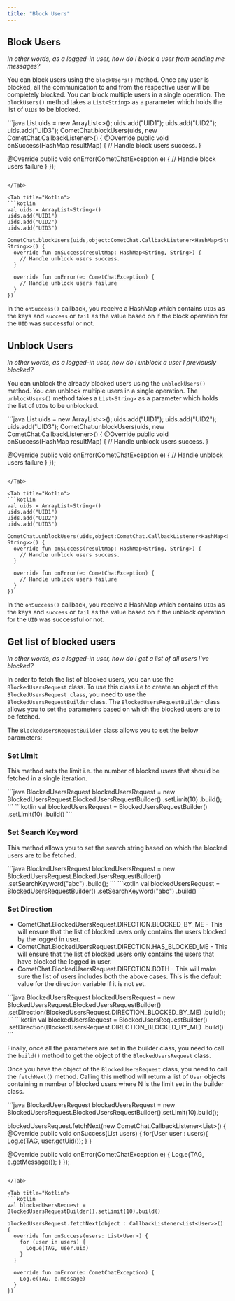 ```yaml
---
title: "Block Users"
---
```




## Block Users

*In other words, as a logged-in user, how do I block a user from sending me messages?*

You can block users using the `blockUsers()` method. Once any user is blocked, all the communication to and from the respective user will be completely blocked. You can block multiple users in a single operation. The `blockUsers()` method takes a `List<String>` as a parameter which holds the list of `UIDs` to be blocked.

<Tabs>
<Tab title="Java">
```java
List<String > uids = new ArrayList<>();
uids.add("UID1");
uids.add("UID2");
uids.add("UID3");
CometChat.blockUsers(uids, new CometChat.CallbackListener<HashMap<String, String>>() {
  @Override
  public void onSuccess(HashMap<String, String> resultMap) {
    // Handle block users success.
  }

  @Override
  public void onError(CometChatException e) {
    // Handle block users failure
  }
});
```

</Tab>

<Tab title="Kotlin">
```kotlin
val uids = ArrayList<String>()
uids.add("UID1")
uids.add("UID2")
uids.add("UID3")

CometChat.blockUsers(uids,object:CometChat.CallbackListener<HashMap<String, String>>() {
  override fun onSuccess(resultMap: HashMap<String, String>) {
    // Handle unblock users success.
  }

  override fun onError(e: CometChatException) {
    // Handle unblock users failure
  }
})
```

</Tab>

</Tabs>

In the `onSuccess()` callback, you receive a HashMap which contains `UIDs` as the keys and `success` or `fail` as the value based on if the block operation for the `UID` was successful or not.

## Unblock Users

*In other words, as a logged-in user, how do I unblock a user I previously blocked?*

You can unblock the already blocked users using the `unblockUsers()` method. You can unblock multiple users in a single operation. The `unblockUsers()` method takes a `List<String>` as a parameter which holds the list of `UIDs` to be unblocked.

<Tabs>
<Tab title="Java">
```java
List<String > uids = new ArrayList<>();
uids.add("UID1");
uids.add("UID2");
uids.add("UID3");
CometChat.unblockUsers(uids, new CometChat.CallbackListener<HashMap<String, String>>() {
  @Override
  public void onSuccess(HashMap<String, String> resultMap) {
    // Handle unblock users success.
  }

  @Override
  public void onError(CometChatException e) {
    // Handle unblock users failure
  }
});
```

</Tab>

<Tab title="Kotlin">
```kotlin
val uids = ArrayList<String>()
uids.add("UID1")
uids.add("UID2")
uids.add("UID3")

CometChat.unblockUsers(uids,object:CometChat.CallbackListener<HashMap<String, String>>() {
  override fun onSuccess(resultMap: HashMap<String, String>) {
    // Handle unblock users success.
  }

  override fun onError(e: CometChatException) {
    // Handle unblock users failure
  }
})
```

</Tab>

</Tabs>

In the `onSuccess()` callback, you receive a HashMap which contains `UIDs` as the keys and `success` or `fail` as the value based on if the unblock operation for the `UID` was successful or not.

## Get list of blocked users

*In other words, as a logged-in user, how do I get a list of all users I've blocked?*

In order to fetch the list of blocked users, you can use the `BlockedUsersRequest` class. To use this class i.e to create an object of the `BlockedUsersRequest class`, you need to use the `BlockedUsersRequestBuilder` class. The `BlockedUsersRequestBuilder` class allows you to set the parameters based on which the blocked users are to be fetched.

The `BlockedUsersRequestBuilder` class allows you to set the below parameters:

### Set Limit

This method sets the limit i.e. the number of blocked users that should be fetched in a single iteration.

<Tabs>
<Tab title="Java">
```java
BlockedUsersRequest blockedUsersRequest = new BlockedUsersRequest.BlockedUsersRequestBuilder()
  .setLimit(10)
  .build();
```

</Tab>

<Tab title="Kotlin">
```kotlin
val blockedUsersRequest = BlockedUsersRequestBuilder()
  .setLimit(10)
  .build()
```

</Tab>

</Tabs>

### Set Search Keyword

This method allows you to set the search string based on which the blocked users are to be fetched.

<Tabs>
<Tab title="Java">
```java
BlockedUsersRequest blockedUsersRequest = new BlockedUsersRequest.BlockedUsersRequestBuilder()
  .setSearchKeyword("abc")
  .build();
```

</Tab>

<Tab title="Kotlin">
```kotlin
val blockedUsersRequest = BlockedUsersRequestBuilder()
  .setSearchKeyword("abc")
  .build()
```

</Tab>

</Tabs>

### Set Direction

* CometChat.BlockedUsersRequest.DIRECTION.BLOCKED\_BY\_ME - This will ensure that the list of blocked users only contains the users blocked by the logged in user.
* CometChat.BlockedUsersRequest.DIRECTION.HAS\_BLOCKED\_ME - This will ensure that the list of blocked users only contains the users that have blocked the logged in user.
* CometChat.BlockedUsersRequest.DIRECTION.BOTH - This will make sure the list of users includes both the above cases. This is the default value for the direction variable if it is not set.

<Tabs>
<Tab title="Java">
```java
BlockedUsersRequest blockedUsersRequest = new BlockedUsersRequest.BlockedUsersRequestBuilder()
  .setDirection(BlockedUsersRequest.DIRECTION_BLOCKED_BY_ME)
  .build();
```

</Tab>

<Tab title="Kotlin">
```kotlin
val blockedUsersRequest = BlockedUsersRequestBuilder()
  .setDirection(BlockedUsersRequest.DIRECTION_BLOCKED_BY_ME)
  .build()
```

</Tab>

</Tabs>

Finally, once all the parameters are set in the builder class, you need to call the `build()` method to get the object of the `BlockedUsersRequest` class.

Once you have the object of the `BlockedUsersRequest` class, you need to call the `fetchNext()` method. Calling this method will return a list of `User` objects containing n number of blocked users where N is the limit set in the builder class.

<Tabs>
<Tab title="Java">
```java
BlockedUsersRequest blockedUsersRequest = new BlockedUsersRequest.BlockedUsersRequestBuilder().setLimit(10).build();

blockedUsersRequest.fetchNext(new CometChat.CallbackListener<List<User>>() {
  @Override
  public void onSuccess(List<User> users) {
    for(User user : users){
      Log.e(TAG, user.getUid());
    }
  }

  @Override
  public void onError(CometChatException e) {
    Log.e(TAG, e.getMessage());
  }
});
```

</Tab>

<Tab title="Kotlin">
```kotlin
val blockedUsersRequest = BlockedUsersRequestBuilder().setLimit(10).build()

blockedUsersRequest.fetchNext(object : CallbackListener<List<User>>() {
  override fun onSuccess(users: List<User>) {
    for (user in users) {
      Log.e(TAG, user.uid)
    }
  }

  override fun onError(e: CometChatException) {
    Log.e(TAG, e.message)
  }
})
```

</Tab>

</Tabs>
